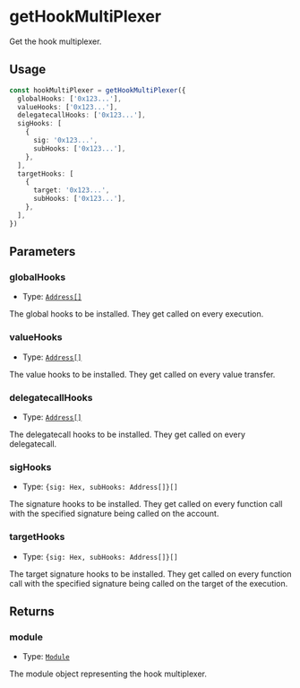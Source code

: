 # getHookMultiPlexer

Get the hook multiplexer.

## Usage

```typescript copy
const hookMultiPlexer = getHookMultiPlexer({
  globalHooks: ['0x123...'],
  valueHooks: ['0x123...'],
  delegatecallHooks: ['0x123...'],
  sigHooks: [
    {
      sig: '0x123...',
      subHooks: ['0x123...'],
    },
  ],
  targetHooks: [
    {
      target: '0x123...',
      subHooks: ['0x123...'],
    },
  ],
})
```

## Parameters

### globalHooks

- Type: [`Address[]`](https://viem.sh/docs/glossary/types#address)

The global hooks to be installed. They get called on every execution.

### valueHooks

- Type: [`Address[]`](https://viem.sh/docs/glossary/types#address)

The value hooks to be installed. They get called on every value transfer.

### delegatecallHooks

- Type: [`Address[]`](https://viem.sh/docs/glossary/types#address)

The delegatecall hooks to be installed. They get called on every delegatecall.

### sigHooks

- Type: `{sig: Hex, subHooks: Address[]}[]`

The signature hooks to be installed. They get called on every function call with the specified signature being called on the account.

### targetHooks

- Type: `{sig: Hex, subHooks: Address[]}[]`

The target signature hooks to be installed. They get called on every function call with the specified signature being called on the target of the execution.

## Returns

### module

- Type: [`Module`](/module-sdk/glossary/types#module)

The module object representing the hook multiplexer.
